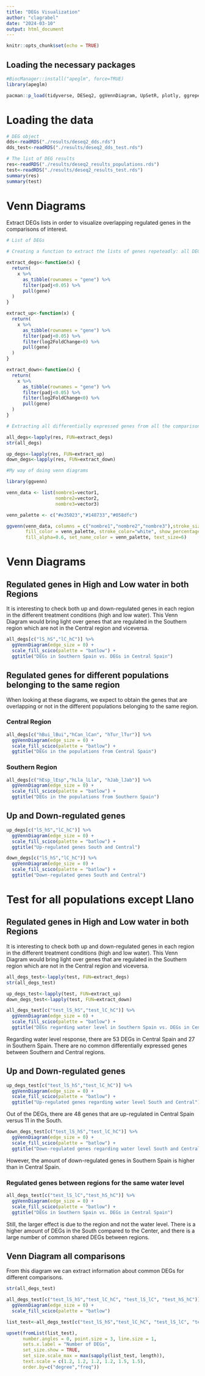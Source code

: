```yaml
---
title: "DEGs Visualization"
author: "clagrabel"
date: "2024-03-10"
output: html_document
---
```


```r
knitr::opts_chunk$set(echo = TRUE)
```

## Loading the necessary packages

```r
#BiocManager::install("apeglm", force=TRUE)
library(apeglm)

pacman::p_load(tidyverse, DESeq2, ggVennDiagram, UpSetR, plotly, ggrepel, scico)
```

# Loading the data

```r
# DEG object
dds<-readRDS("./results/deseq2_dds.rds")
dds_test<-readRDS("./results/deseq2_dds_test.rds")

# The list of DEG results
res<-readRDS("./results/deseq2_results_populations.rds")
test<-readRDS("./results/deseq2_results_test.rds")
summary(res)
summary(test)

```

# Venn Diagrams

Extract DEGs lists in order to visualize overlapping regulated genes in the comparisons of interest.


```r
# List of DEGs

# Creating a function to extract the lists of genes repeteadly: all DEGs, up-regulated DEGs and down-regulated DEGs.

extract_degs<-function(x) {
  return(
    x %>%
      as_tibble(rownames = "gene") %>%
      filter(padj<0.05) %>%
      pull(gene)
  )
}

extract_up<-function(x) {
  return(
    x %>%
      as_tibble(rownames = "gene") %>%
      filter(padj<0.05) %>%
      filter(log2FoldChange>0) %>%
      pull(gene)
  )
}

extract_down<-function(x) {
  return(
    x %>%
      as_tibble(rownames = "gene") %>%
      filter(padj<0.05) %>%
      filter(log2FoldChange<0) %>%
      pull(gene)
  )
}

# Extracting all differentially expressed genes from all the comparisons stored in the list of DESeqResults.

all_degs<-lapply(res, FUN=extract_degs)
str(all_degs)

up_degs<-lapply(res, FUN=extract_up)
down_degs<-lapply(res, FUN=extract_down)

```


```r
#My way of doing venn diagrams

library(ggvenn)

venn_data <- list(nombre1=vector1,
                  nombre2=vector2,
                  nombre3=vector3)

venn_palette <- c("#e35023","#148733","#058dfc")

ggvenn(venn_data, columns = c("nombre1","nombre2","nombre3"),stroke_size = 0.3,
       fill_color = venn_palette, stroke_color="white", show_percentage=F,
       fill_alpha=0.6, set_name_color = venn_palette, text_size=6)
```


# Venn Diagrams

## Regulated genes in High and Low water in both Regions

It is interesting to check both up and down-regulated genes in each region in the different treatment conditions (high and low water).
This Venn Diagram would bring light over genes that are regulated in the Southern region which are not in the Central region and viceversa.


```r
all_degs[c("lS_hS","lC_hC")] %>%
  ggVennDiagram(edge_size = 0) +
  scale_fill_scico(palette = "batlow") + 
  ggtitle("DEGs in Southern Spain vs. DEGs in Central Spain")
```


## Regulated genes for different populations belonging to the same region

When looking at these diagrams, we expect to obtain the genes that are overlapping or not in the different populations belonging to the same region.

### Central Region

```r
all_degs[c("hBui_lBui","hCan_lCan", "hTur_lTur")] %>%
  ggVennDiagram(edge_size = 0) +
  scale_fill_scico(palette = "batlow") + 
  ggtitle("DEGs in the populations from Central Spain")
```


### Southern Region

```r
all_degs[c("hEsp_lEsp","hLla_lLla", "hJab_lJab")] %>%
  ggVennDiagram(edge_size = 0) +
  scale_fill_scico(palette = "batlow") + 
  ggtitle("DEGs in the populations from Southern Spain")
```


## Up and Down-regulated genes


```r
up_degs[c("lS_hS","lC_hC")] %>%
  ggVennDiagram(edge_size = 0) +
  scale_fill_scico(palette = "batlow") +
  ggtitle("Up-regulated genes South and Central")
```

```r
down_degs[c("lS_hS","lC_hC")] %>%
  ggVennDiagram(edge_size = 0) +
  scale_fill_scico(palette = "batlow") +
  ggtitle("Down-regulated genes South and Central")
```



# Test for all populations except Llano

## Regulated genes in High and Low water in both Regions

It is interesting to check both up and down-regulated genes in each region in the different treatment conditions (high and low water).
This Venn Diagram would bring light over genes that are regulated in the Southern region which are not in the Central region and viceversa.


```r
all_degs_test<-lapply(test, FUN=extract_degs)
str(all_degs_test)

up_degs_test<-lapply(test, FUN=extract_up)
down_degs_test<-lapply(test, FUN=extract_down)
```


```r
all_degs_test[c("test_lS_hS","test_lC_hC")] %>%
  ggVennDiagram(edge_size = 0) +
  scale_fill_scico(palette = "batlow") + 
  ggtitle("DEGs regarding water level in Southern Spain vs. DEGs in Central Spain")
```

Regarding water level response, there are 53 DEGs in Central Spain and 27 in Southern Spain. There are no common differentially expressed genes between Southern and Central regions.


## Up and Down-regulated genes


```r
up_degs_test[c("test_lS_hS","test_lC_hC")] %>%
  ggVennDiagram(edge_size = 0) +
  scale_fill_scico(palette = "batlow") +
  ggtitle("Up-regulated genes regarding water level South and Central")
```

Out of the DEGs, there are 48 genes that are up-regulated in Central Spain versus 11 in the South.


```r
down_degs_test[c("test_lS_hS","test_lC_hC")] %>%
  ggVennDiagram(edge_size = 0) +
  scale_fill_scico(palette = "batlow") +
  ggtitle("Down-regulated genes regarding water level South and Central")
```

However, the amount of down-regulated genes in Southern Spain is higher than in Central Spain.

### Regulated genes between regions for the same water level

```r
all_degs_test[c("test_lS_lC","test_hS_hC")] %>%
  ggVennDiagram(edge_size = 0) +
  scale_fill_scico(palette = "batlow") + 
  ggtitle("DEGs in Southern Spain vs. DEGs in Central Spain")
```

Still, the larger effect is due to the region and not the water level. There is a higher amount of DEGs in the South compared to the Center, and there is a large number of common shared DEGs between regions.


## Venn Diagram all comparisons

From this diagram we can extract information about common DEGs for different comparisons.

```r
str(all_degs_test)

all_degs_test[c("test_lS_hS","test_lC_hC", "test_lS_lC", "test_hS_hC")] %>%
  ggVennDiagram(edge_size = 0) +
  scale_fill_scico(palette = "batlow")
```


```r
list_test<-all_degs_test[c("test_lS_hS","test_lC_hC", "test_lS_lC", "test_hS_hC")]

upset(fromList(list_test),
      number.angles = 0, point.size = 3, line.size = 1,
      sets.x.label = "Number of DEGs",
      set_size.show = TRUE,
      set_size.scale_max = max(sapply(list_test, length)), 
      text.scale = c(1.2, 1.2, 1.2, 1.2, 1.5, 1.5),
      order.by=c("degree","freq"))
```



